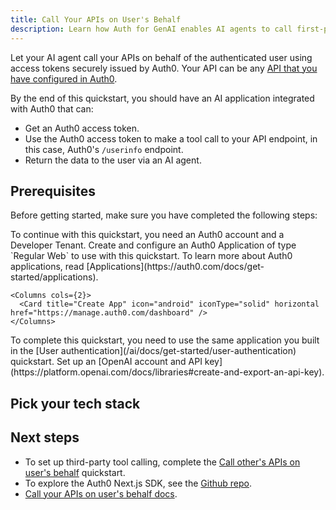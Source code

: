 ```yaml
---
title: Call Your APIs on User's Behalf
description: Learn how Auth for GenAI enables AI agents to call first-party APIs on the user's behalf.
---
```



Let your AI agent call your APIs on behalf of the authenticated user using access tokens securely issued by Auth0. Your API can be any [API that you have configured in Auth0](https://auth0.com/docs/get-started/apis).

By the end of this quickstart, you should have an AI application integrated with Auth0 that can:

- Get an Auth0 access token.
- Use the Auth0 access token to make a tool call to your API endpoint, in this case, Auth0's `/userinfo` endpoint.
- Return the data to the user via an AI agent.

## Prerequisites

Before getting started, make sure you have completed the following steps:

<Steps>
  <Step title="Create an Auth0 Account and a Dev Tenant">
    To continue with this quickstart, you need an Auth0 account and a Developer Tenant.
      <Columns cols={2}>
          <Card title="Create Account" icon="user-shield" iconType="solid" href="https://auth0.auth0.com/u/login/identifier?state=hKFo2SAwWU5ObEx4S2JyRzNjUTlmVFFia2s5LXMxT2pYTVZobaFur3VuaXZlcnNhbC1sb2dpbqN0aWTZIFhGQWJhLVR1V1dQWDdGUzhvdjY4WEsyQmg5Z3N1Q1NSo2NpZNkgekVZZnBvRnpVTUV6aWxoa0hpbGNXb05rckZmSjNoQUk" horizontal/>
        </Columns>
  </Step>
  <Step title="Create Application">
    Create and configure an Auth0 Application of type `Regular Web` to use with this quickstart.
    To learn more about Auth0 applications, read [Applications](https://auth0.com/docs/get-started/applications).

    <Columns cols={2}>
      <Card title="Create App" icon="android" iconType="solid" horizontal href="https://manage.auth0.com/dashboard" />
    </Columns>

  </Step>
   <Step title="Complete User Authentication quickstart">
    To complete this quickstart, you need to use the same application you built in the [User authentication](/ai/docs/get-started/user-authentication) quickstart.
  </Step>
  <Step title="OpenAI Platform">
    Set up an [OpenAI account and API key](https://platform.openai.com/docs/libraries#create-and-export-an-api-key).
  </Step>
</Steps>

## Pick your tech stack

<Tabs>
  <Tab title="LangGraph.js" icon="https://mintlify-assets.b-cdn.net/auth0/langchain.svg">
    <LangChainNextjsCallYourApi />
  </Tab>
  <Tab title="Vercel AI" icon="https://mintlify-assets.b-cdn.net/auth0/vercel.svg">
    <VercelCallYourApi />
  </Tab>
  <Tab title="Cloudflare Agents" icon="cloudflare">
      <CloudflareCallYourApi />
  </Tab>
  <Tab title="FastAPI" icon="https://mintlify-assets.b-cdn.net/auth0/FastAPI.svg">
      <FastApiCallYourApi />
  </Tab>
</Tabs>

## Next steps

- To set up third-party tool calling, complete the
  [Call other's APIs on user's behalf](../get-started/call-others-apis-on-users-behalf) quickstart.
- To explore the Auth0 Next.js SDK, see the
  [Github repo](https://github.com/auth0/nextjs-auth0).
- [Call your APIs on user's behalf docs](/ai/docs/intro/call-your-apis-on-users-behalf).
